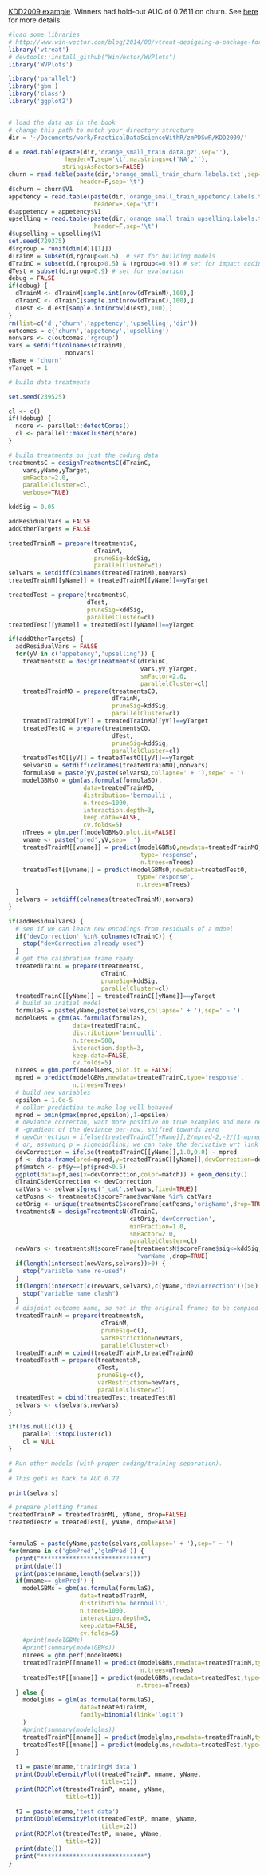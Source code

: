 
[KDD2009 example](http://www.sigkdd.org/kdd-cup-2009-customer-relationship-prediction).  Winners had hold-out AUC of 0.7611 on churn.   See [here](https://github.com/WinVector/zmPDSwR/tree/master/KDD2009) for more details.

```r
#load some libraries
# http://www.win-vector.com/blog/2014/08/vtreat-designing-a-package-for-variable-treatment/
library('vtreat')
# devtools::install_github("WinVector/WVPlots")
library('WVPlots')

library('parallel')
library('gbm')
library('class')
library('ggplot2')


# load the data as in the book
# change this path to match your directory structure
dir = '~/Documents/work/PracticalDataScienceWithR/zmPDSwR/KDD2009/' 

d = read.table(paste(dir,'orange_small_train.data.gz',sep=''),
                header=T,sep='\t',na.strings=c('NA',''), 
               stringsAsFactors=FALSE)
churn = read.table(paste(dir,'orange_small_train_churn.labels.txt',sep=''),
                    header=F,sep='\t')
d$churn = churn$V1
appetency = read.table(paste(dir,'orange_small_train_appetency.labels.txt',sep=''),
                        header=F,sep='\t')
d$appetency = appetency$V1
upselling = read.table(paste(dir,'orange_small_train_upselling.labels.txt',sep=''),
                        header=F,sep='\t')
d$upselling = upselling$V1
set.seed(729375)
d$rgroup = runif(dim(d)[[1]])
dTrainM = subset(d,rgroup<=0.5)  # set for building models
dTrainC = subset(d,(rgroup>0.5) & (rgroup<=0.9)) # set for impact coding
dTest = subset(d,rgroup>0.9) # set for evaluation
debug = FALSE
if(debug) {
  dTrainM <- dTrainM[sample.int(nrow(dTrainM),100),]
  dTrainC <- dTrainC[sample.int(nrow(dTrainC),100),]
  dTest <- dTest[sample.int(nrow(dTest),100),]
}
rm(list=c('d','churn','appetency','upselling','dir'))
outcomes = c('churn','appetency','upselling')
nonvars <- c(outcomes,'rgroup')
vars = setdiff(colnames(dTrainM),
                nonvars)
yName = 'churn'
yTarget = 1
```



```r
# build data treatments

set.seed(239525)

cl <- c()
if(!debug) {
  ncore <- parallel::detectCores()
  cl <- parallel::makeCluster(ncore)
}

# build treatments on just the coding data
treatmentsC = designTreatmentsC(dTrainC,
    vars,yName,yTarget,
    smFactor=2.0, 
    parallelCluster=cl,
    verbose=TRUE)

kddSig = 0.05

addResidualVars = FALSE
addOtherTargets = FALSE

treatedTrainM = prepare(treatmentsC,
                        dTrainM,
                        pruneSig=kddSig, 
                        parallelCluster=cl)
selvars = setdiff(colnames(treatedTrainM),nonvars)
treatedTrainM[[yName]] = treatedTrainM[[yName]]==yTarget

treatedTest = prepare(treatmentsC,
                      dTest,
                      pruneSig=kddSig, 
                      parallelCluster=cl)
treatedTest[[yName]] = treatedTest[[yName]]==yTarget

if(addOtherTargets) {
  addResidualVars = FALSE
  for(yV in c('appetency','upselling')) {
    treatmentsCO = designTreatmentsC(dTrainC,
                                     vars,yV,yTarget,
                                     smFactor=2.0, 
                                     parallelCluster=cl)
    treatedTrainMO = prepare(treatmentsCO,
                             dTrainM,
                             pruneSig=kddSig, 
                             parallelCluster=cl)
    treatedTrainMO[[yV]] = treatedTrainMO[[yV]]==yTarget
    treatedTestO = prepare(treatmentsCO,
                             dTest,
                             pruneSig=kddSig, 
                             parallelCluster=cl)
    treatedTestO[[yV]] = treatedTestO[[yV]]==yTarget
    selvarsO = setdiff(colnames(treatedTrainMO),nonvars)
    formulaSO = paste(yV,paste(selvarsO,collapse=' + '),sep=' ~ ')
    modelGBMsO = gbm(as.formula(formulaSO),
                     data=treatedTrainMO,
                     distribution='bernoulli',
                     n.trees=1000,
                     interaction.depth=3,
                     keep.data=FALSE,
                     cv.folds=5)
    nTrees = gbm.perf(modelGBMsO,plot.it=FALSE)
    vname <- paste('pred',yV,sep='_')
    treatedTrainM[[vname]] = predict(modelGBMsO,newdata=treatedTrainMO,
                                     type='response',
                                     n.trees=nTrees) 
    treatedTest[[vname]] = predict(modelGBMsO,newdata=treatedTestO,
                                    type='response',
                                    n.trees=nTrees)
  }
  selvars = setdiff(colnames(treatedTrainM),nonvars)
}

if(addResidualVars) {
  # see if we can learn new encodings from residuals of a mdoel
  if('devCorrection' %in% colnames(dTrainC)) {
    stop("devCorrection already used")
  }
  # get the calibration frame ready
  treatedTrainC = prepare(treatmentsC,
                          dTrainC,
                          pruneSig=kddSig, 
                          parallelCluster=cl)
  treatedTrainC[[yName]] = treatedTrainC[[yName]]==yTarget
  # build an initial model
  formulaS = paste(yName,paste(selvars,collapse=' + '),sep=' ~ ')
  modelGBMs = gbm(as.formula(formulaS),
                  data=treatedTrainC,
                  distribution='bernoulli',
                  n.trees=500,
                  interaction.depth=3,
                  keep.data=FALSE,
                  cv.folds=5)
  nTrees = gbm.perf(modelGBMs,plot.it = FALSE)
  mpred = predict(modelGBMs,newdata=treatedTrainC,type='response',
                  n.trees=nTrees)
  # build new variables 
  epsilon = 1.0e-5
  # collar prediction to make log well behaved
  mpred = pmin(pmax(mpred,epsilon),1-epsilon)
  # deviance correcton, want more positive on true examples and more negative on false
  # -gradient of the deviance per-row, shifted towards zero
  # devCorrection = ifelse(treatedTrainC[[yName]],2/mpred-2,-2/(1-mpred)+2)
  # or, assuming p = sigmoid(link) we can take the derivative wrt link and get (1-p)-(1-y) = y-p
  devCorrection = ifelse(treatedTrainC[[yName]],1.0,0.0) - mpred
  pf <- data.frame(pred=mpred,y=treatedTrainC[[yName]],devCorrection=devCorrection)
  pf$match <- pf$y==(pf$pred>0.5)
  ggplot(data=pf,aes(x=devCorrection,color=match)) + geom_density()
  dTrainC$devCorrection <- devCorrection
  catVars <- selvars[grep('_cat',selvars,fixed=TRUE)]
  catPosns <- treatmentsC$scoreFrame$varName %in% catVars
  catOrig <- unique(treatmentsC$scoreFrame[catPosns,'origName',drop=TRUE])
  treatmentsN = designTreatmentsN(dTrainC,
                                  catOrig,'devCorrection',
                                  minFraction=1.0,
                                  smFactor=2.0, 
                                  parallelCluster=cl)
  newVars <- treatmentsN$scoreFrame[treatmentsN$scoreFrame$sig<=kddSig,
                                    'varName',drop=TRUE]
  if(length(intersect(newVars,selvars))>0) {
    stop("variable name re-used")
  }
  if(length(intersect(c(newVars,selvars),c(yName,'devCorrection')))>0) {
    stop("variable name clash")
  }
  # disjoint outcome name, so not in the original frames to be compied over
  treatedTrainN = prepare(treatmentsN,
                          dTrainM,
                          pruneSig=c(), 
                          varRestriction=newVars,
                          parallelCluster=cl)
  treatedTrainM = cbind(treatedTrainM,treatedTrainN)
  treatedTestN = prepare(treatmentsN,
                         dTest,
                         pruneSig=c(), 
                         varRestriction=newVars,
                         parallelCluster=cl)
  treatedTest = cbind(treatedTest,treatedTestN)
  selvars <- c(selvars,newVars)
}

if(!is.null(cl)) {
    parallel::stopCluster(cl)
    cl = NULL
}
```





```r
# Run other models (with proper coding/training separation).
#
# This gets us back to AUC 0.72

print(selvars)

# prepare plotting frames
treatedTrainP = treatedTrainM[, yName, drop=FALSE]
treatedTestP = treatedTest[, yName, drop=FALSE]


formulaS = paste(yName,paste(selvars,collapse=' + '),sep=' ~ ')
for(mname in c('gbmPred','glmPred')) {
  print("*****************************")
  print(date())
  print(paste(mname,length(selvars)))
  if(mname=='gbmPred') {
    modelGBMs = gbm(as.formula(formulaS),
                    data=treatedTrainM,
                    distribution='bernoulli',
                    n.trees=1000,
                    interaction.depth=3,
                    keep.data=FALSE,
                    cv.folds=5)
    #print(modelGBMs)
    #print(summary(modelGBMs))
    nTrees = gbm.perf(modelGBMs)
    treatedTrainP[[mname]] = predict(modelGBMs,newdata=treatedTrainM,type='response',
                                     n.trees=nTrees) 
    treatedTestP[[mname]] = predict(modelGBMs,newdata=treatedTest,type='response',
                                    n.trees=nTrees)
  } else {
    modelglms = glm(as.formula(formulaS),
                    data=treatedTrainM,
                    family=binomial(link='logit')
    )
    #print(summary(modelglms))
    treatedTrainP[[mname]] = predict(modelglms,newdata=treatedTrainM,type='response')
    treatedTestP[[mname]] = predict(modelglms,newdata=treatedTest,type='response')
  }
  
  t1 = paste(mname,'trainingM data')
  print(DoubleDensityPlot(treatedTrainP, mname, yName, 
                          title=t1))
  print(ROCPlot(treatedTrainP, mname, yName, 
                title=t1))
  
  t2 = paste(mname,'test data')
  print(DoubleDensityPlot(treatedTestP, mname, yName, 
                          title=t2))
  print(ROCPlot(treatedTestP, mname, yName, 
                title=t2))
  print(date())
  print("*****************************")
}

```
